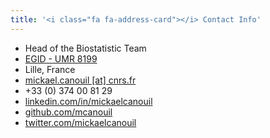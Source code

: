 ```yaml
---
title: '<i class="fa fa-address-card"></i> Contact Info'
---
```


- <i class="fa fa-user"></i> Head of the Biostatistic Team
- <i class="fa fa-university"></i> [EGID - UMR 8199](http://www.good.cnrs.fr/?lang=en)
- <i class="fa fa-map-marker"></i> Lille, France
- <i class="fa fa-envelope"></i> [mickael.canouil [at] cnrs.fr](mailto:mickael.canouil@cnrs.fr)
- <i class="fa fa-phone"></i> +33 (0) 374 00 81 29
- <i class="fa fa-linkedin"></i> [linkedin.com/in/mickaelcanouil](https://www.linkedin.com/in/mickaelcanouil)
- <i class="fa fa-github"></i> [github.com/mcanouil](https://github.com/mcanouil)
- <i class="fa fa-twitter"></i> [twitter.com/mickaelcanouil](https://twitter.com/mickaelcanouil)
<!-- - <i class="fab fa-docker"></i> [hub.docker.com/u/mcanouil](https://hub.docker.com/u/mcanouil) -->
<!-- - <i class="fab fa-reddit"></i> [u/Epimetheos](https://www.reddit.com/user/Epimetheos/) -->
